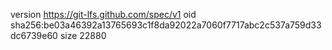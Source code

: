 version https://git-lfs.github.com/spec/v1
oid sha256:be03a46392a13765693c1f8da92022a7060f7717abc2c537a759d33dc6739e60
size 22880
